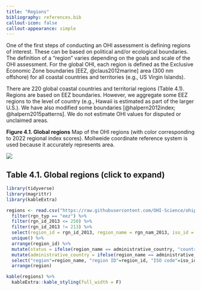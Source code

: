 ```yaml
---
title: "Regions"
bibliography: references.bib
callout-icon: false
callout-appearance: simple
---
```


One of the first steps of conducting an OHI assessment is defining regions of interest. These can be based on political and/or ecological boundaries. The definition of a “region” varies depending on the goals and scale of the OHI assessment. For the global OHI, each region is defined as the Exclusive Economic Zone boundaries [EEZ, @claus2012marine] area (300 nm offshore) for all coastal countries and territories (e.g., US Virgin Islands).

There are 220 global coastal countries and territorial regions (Table 4.1). Regions are based on EEZ boundaries. However, we aggregate some EEZ regions to the level of country (e.g., Hawaii is estimated as part of the larger U.S.). We have also modified some boundaries [@halpern2012index; @halpern2015patterns]. We do not estimate OHI values for disputed or unclaimed areas.

**Figure 4.1. Global regions** Map of the OHI regions (with color corresponding to 2022 regional index scores). Mollweide coordinate reference system is used because it accurately represents area.

![](media/figs/global_map_Index_2023_mol.png){fig-align="center"}

::: {.callout-note collapse=true}
# Table 4.1. Global regions (click to expand)
```r
library(tidyverse)
library(magrittr)
library(kableExtra)

regions <- read.csv("https://raw.githubusercontent.com/OHI-Science/ohiprep/master/src/LookupTables/eez_rgn_2013master.csv", stringsAsFactors = FALSE) %>%
  filter(rgn_typ == "eez") %>%
  filter(rgn_id_2013 <= 250) %>%
  filter(rgn_id_2013 != 213) %>%
  select(region_id = rgn_id_2013, region_name = rgn_nam_2013, iso_id = eez_iso3, administrative_country=sov_nam) %>%
  unique() %>%
  arrange(region_id) %>%
  mutate(status = ifelse(region_name == administrative_country, "country", "territory")) %>%
  mutate(administrative_country = ifelse(region_name == administrative_country, "", administrative_country)) %>%
  select("region"=region_name, "region ID"=region_id, "ISO code"=iso_id, type=status, "administrative country" =administrative_country) %>%
  arrange(region)

kable(regions) %>%
  kableExtra::kable_styling(full_width = F)
```
:::
